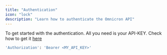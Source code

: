 ```yaml
---
title: "Authentication"
icon: "lock"
description: "Learn how to authenticate the Omnicron API"
---
```


To get started with the authentication. All you need is your API-KEY. Check how to get it [here](/get-started/quick-start)
```bash
'Authorization': 'Bearer <MY_API_KEY>'
```